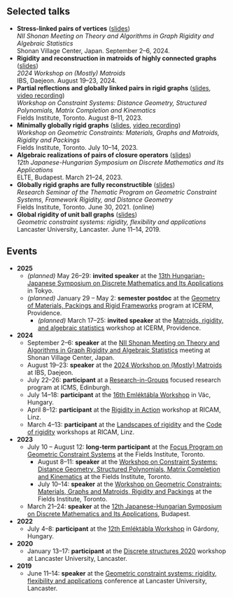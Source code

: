 Selected talks
------


- **Stress-linked pairs of vertices** ([slides](/files/202409_shonan_longtalk.pdf){.slide-link})\
*NII Shonan Meeting on Theory and Algorithms in Graph Rigidity and Algebraic Statistics*\
Shonan Village Center, Japan. September 2--6, 2024. 
- **Rigidity and reconstruction in matroids of highly connected graphs** ([slides](/files/202408_korea.pdf){.slide-link})\
*2024 Workshop on (Mostly) Matroids*\
IBS, Daejeon. August 19--23, 2024. 
- **Partial reflections and globally linked pairs in rigid graphs** ([slides](/files/202308_partialreflections.pdf){.slide-link}, [video recording](https://www.youtube.com/watch?v=wCfQJCr6HaY){.video-link})\
*Workshop on Constraint Systems: Distance Geometry, Structured Polynomials, Matrix Completion and Kinematics*\
Fields Institute, Toronto. August 8--11, 2023. 
- **Minimally globally rigid graphs**  ([slides](/files/202307_minglobrigid.pdf){.slide-link}, [video recording](https://www.youtube.com/watch?v=hO9Qjv7-fZA){.video-link})\
*Workshop on Geometric Constraints: Materials, Graphs and Matroids, Rigidity and Packings*\
Fields Institute, Toronto. July 10--14, 2023.
- **Algebraic realizations of pairs of closure operators** ([slides](/files/202303_jh.pdf){.slide-link})\
*12th Japanese-Hungarian Symposium on Discrete Mathematics and Its Applications*\
ELTE, Budapest. March 21--24, 2023. 
- **Globally rigid graphs are fully reconstructible** ([slides](/files/202106_fullyreconstructible.pdf){.slide-link})\
*Research Seminar of the Thematic Program on Geometric Constraint Systems, Framework Rigidity, and Distance Geometry*\
Fields Institute, Toronto. June 30, 2021. (online) 
- **Global rigidity of unit ball graphs** ([slides](/files/201906_unitball.pdf){.slide-link})\
*Geometric constraint systems: rigidity, flexibility and applications*\
Lancaster University, Lancaster. June 11--14, 2019. 




<!---
Other talks
------


1. Rigidity and reconstruction in matroids of highly connected graphs, seminar of the Egerváry Research Group on Combinatorial Optimization, ELTE, Budapest. October 7, 2024.
1. Rigidity and reconstruction in matroids of highly connected graphs, NII Shonan Meeting on Theory and Algorithms in Graph Rigidity and Algebraic Statistics, Shonan Village Center, Japan. September 2-6, 2024. ([slides](/files/shonan_shorttalk.pdf))
6. Graph rigidity and the maximum likelihood threshold, seminar of the Egerváry Research Group on Combinatorial Optimization, ELTE, Budapest. November 8, 2021.
1. The unlabeled reconstruction problem in one dimension, seminar of the Egerváry Research Group on Combinatorial Optimization, ELTE, Budapest. September 21, 2020. (online)
7. Global rigidity of unit ball graphs, seminar of the Egerváry Research Group on Combinatorial Optimization, ELTE, Budapest. November 11, 2018.
-->

::: events

Events
------


- **2025**
    - *(planned)* May 26--29: **invited speaker** at the [13th Hungarian-Japanese Symposium on Discrete Mathematics and Its Applications](https://sites.google.com/view/hj2025/home){.event-link} in Tokyo.
    - *(planned)* January 29 -- May 2: **semester postdoc** at the [Geometry of Materials, Packings and Rigid Frameworks](https://icerm.brown.edu/programs/sp-s25){.event-link} program at ICERM, Providence.
        - *(planned)* March 17--25: **invited speaker** at the [Matroids, rigidity, and algebraic statistics](https://icerm.brown.edu/program/semester_program_workshop/sp-s25-w2){.event-link} workshop at ICERM, Providence.
- **2024**
    - September 2--6: **speaker** at the [NII Shonan Meeting on Theory and Algorithms in Graph Rigidity and Algebraic Statistics](https://shonan.nii.ac.jp/seminars/211/){.event-link} meeting at Shonan Village Center, Japan.
    - August 19--23: **speaker** at the [2024 Workshop on (Mostly) Matroids](https://indico.ibs.re.kr/e/wmm2024){.event-link} at IBS, Daejeon.
    - July 22--26: **participant** at a [Research-in-Groups](https://www.icms.org.uk/funding-opportunities/research-groups-rigs){.event-link} focused research program at ICMS, Edinburgh. 
    - July 14--18: **participant** at the [16th Emléktábla Workshop](https://www.renyi.hu/~emlektab/index.html){.event-link} in Vác, Hungary.
    - April 8--12: **participant** at the [Rigidity in Action](https://www.ricam.oeaw.ac.at/specsem/specsem2024/workshop3/){.event-link} workshop at RICAM, Linz.
    - March 4--13: **participant** at the [Landscapes of rigidity](https://www.ricam.oeaw.ac.at/specsem/specsem2024/workshop1/){.event-link} and the [Code of rigidity](https://www.ricam.oeaw.ac.at/specsem/specsem2024/workshop2/){.event-link} workshops at RICAM, Linz.
- **2023**
    - July 10 -- August 12: **long-term participant** at the [Focus Program on Geometric Constraint Systems](http://www.fields.utoronto.ca/activities/23-24/constraint){.event-link} at the Fields Institute, Toronto.
        - August 8--11: **speaker** at the [Workshop on Constraint Systems: Distance Geometry, Structured Polynomials, Matrix Completion and Kinematics](http://www.fields.utoronto.ca/activities/23-24/constraint-systems){.event-link} at the Fields Institute, Toronto.
        - July 10--14: **speaker** at the [Workshop on Geometric Constraints: Materials, Graphs and Matroids, Rigidity and Packings](http://www.fields.utoronto.ca/activities/23-24/constraint-materials){.event-link} at the Fields Institute, Toronto.
    - March 21--24: **speaker** at the [12th Japanese-Hungarian Symposium on Discrete Mathematics and Its Applications](https://cs.bme.hu/~jh2023/){.event-link}, Budapest.
- **2022**
    - July 4--8: **participant** at the [12th Emléktábla Workshop](https://www.renyi.hu/~emlektab/1112th_emlektabla.html){.event-link} in Gárdony, Hungary.
- **2020**
    - January 13--17: **participant** at the [Discrete structures 2020](https://www.lancaster.ac.uk/maths/discrete-structures-2020/){.event-link} workshop at Lancaster University, Lancaster.
- **2019**
    - June 11--14: **speaker** at the [Geometric constraint systems: rigidity, flexibility and applications](https://www.lancaster.ac.uk/maths/research/conferences/previous-conferences/geometric-constraint-systems-2019/){.event-link} conference at Lancaster University, Lancaster.

:::